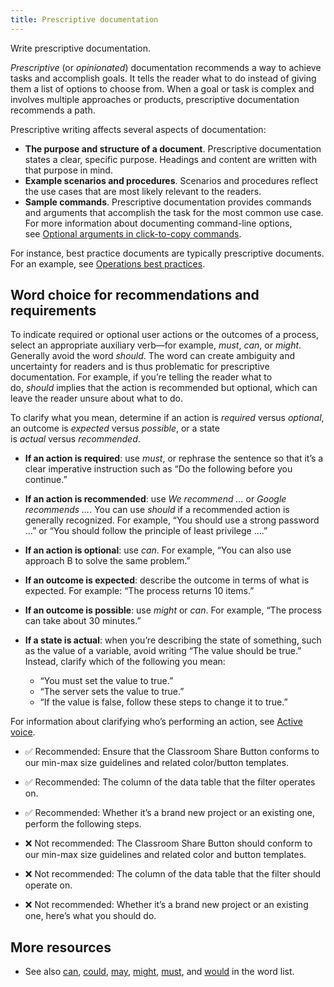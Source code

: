 ```yaml
---
title: Prescriptive documentation
---
```


Write prescriptive documentation.

*Prescriptive* (or *opinionated*) documentation recommends a way to achieve tasks and accomplish goals. It tells the reader what to do instead of giving them a list of options to choose from. When a goal or task is complex and involves multiple approaches or products, prescriptive documentation recommends a path.

Prescriptive writing affects several aspects of documentation:

- **The purpose and structure of a document**. Prescriptive documentation states a clear, specific purpose. Headings and content are written with that purpose in mind.
- **Example scenarios and procedures**. Scenarios and procedures reflect the use cases that are most likely relevant to the readers.
- **Sample commands**. Prescriptive documentation provides commands and arguments that accomplish the task for the most common use case. For more information about documenting command-line options, see [Optional arguments in click-to-copy commands](https://developers.google.com/style/code-syntax#click-to-copy-commands).

For instance, best practice documents are typically prescriptive documents. For an example, see [Operations best practices](https://cloud.google.com/architecture/security-foundations/operation-best-practices).

## Word choice for recommendations and requirements

To indicate required or optional user actions or the outcomes of a process, select an appropriate auxiliary verb---for example, *must*, *can*, or *might*. Generally avoid the word *should*. The word can create ambiguity and uncertainty for readers and is thus problematic for prescriptive documentation. For example, if you're telling the reader what to do, *should* implies that the action is recommended but optional, which can leave the reader unsure about what to do.

To clarify what you mean, determine if an action is *required* versus *optional*, an outcome is *expected* versus *possible*, or a state is *actual* versus *recommended*.

- **If an action is required**: use *must*, or rephrase the sentence so that it's a clear imperative instruction such as "Do the following before you continue."
- **If an action is recommended**: use *We recommend ...* or *Google recommends ...*. You can use *should* if a recommended action is generally recognized. For example, "You should use a strong password ..." or "You should follow the principle of least privilege ...."
- **If an action is optional**: use *can*. For example, "You can also use approach B to solve the same problem."
- **If an outcome is expected**: describe the outcome in terms of what is expected. For example: "The process returns 10 items."
- **If an outcome is possible**: use *might* or *can*. For example, "The process can take about 30 minutes."
- **If a state is actual**: when you're describing the state of something, such as the value of a variable, avoid writing "The value should be true." Instead, clarify which of the following you mean:

  - "You must set the value to true."
  - "The server sets the value to true."
  - "If the value is false, follow these steps to change it to true."

For information about clarifying who's performing an action, see [Active voice](https://developers.google.com/style/voice).

- ✅ Recommended: Ensure that the Classroom Share Button conforms to our min-max size guidelines and related color/button templates.

- ✅ Recommended: The column of the data table that the filter operates on.

- ✅ Recommended: Whether it's a brand new project or an existing one, perform the following steps.

- ❌ Not recommended: The Classroom Share Button should conform to our min-max size guidelines and related color and button templates.

- ❌ Not recommended: The column of the data table that the filter should operate on.

- ❌ Not recommended: Whether it's a brand new project or an existing one, here's what you should do.

## More resources

- See also [can](https://developers.google.com/style/word-list#can), [could](https://developers.google.com/style/word-list#could), [may](https://developers.google.com/style/word-list#may), [might](https://developers.google.com/style/word-list#might), [must](https://developers.google.com/style/word-list#must), and [would](https://developers.google.com/style/word-list#would) in the word list.